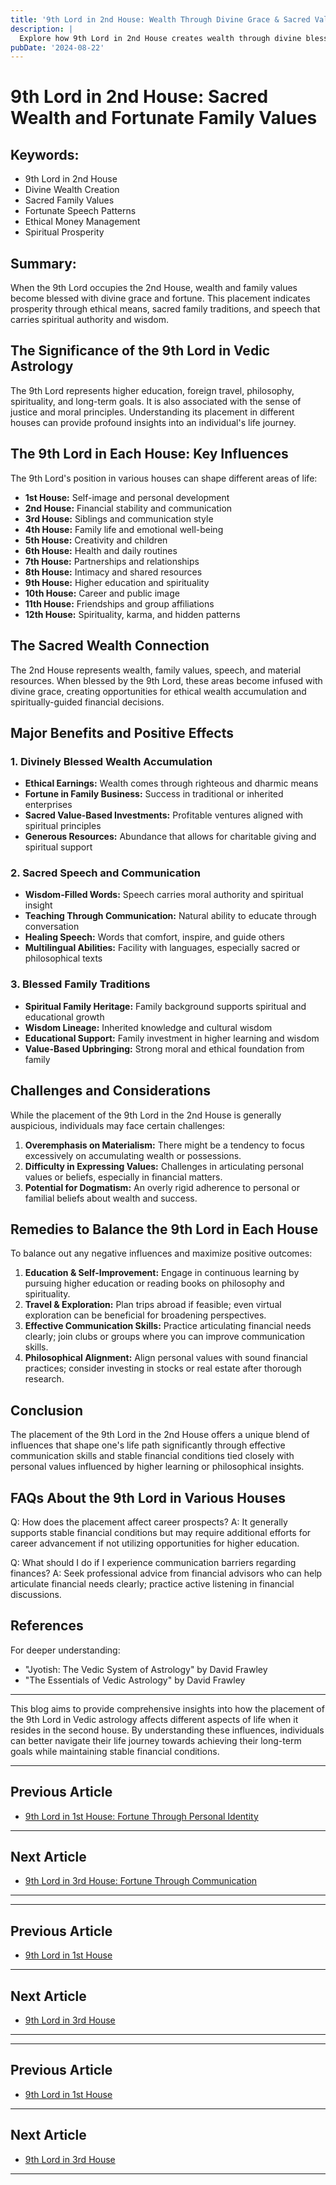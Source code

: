 ```yaml
---
title: '9th Lord in 2nd House: Wealth Through Divine Grace & Sacred Values | Vedic Astrology'
description: |
  Explore how 9th Lord in 2nd House creates wealth through divine blessings, sacred family values, and fortunate speech. Learn about ethical wealth building and spiritual prosperity.
pubDate: '2024-08-22'
---
```


# 9th Lord in 2nd House: Sacred Wealth and Fortunate Family Values

## Keywords:
- 9th Lord in 2nd House
- Divine Wealth Creation
- Sacred Family Values
- Fortunate Speech Patterns
- Ethical Money Management
- Spiritual Prosperity

## Summary:
When the 9th Lord occupies the 2nd House, wealth and family values become blessed with divine grace and fortune. This placement indicates prosperity through ethical means, sacred family traditions, and speech that carries spiritual authority and wisdom.

## The Significance of the 9th Lord in Vedic Astrology
The 9th Lord represents higher education, foreign travel, philosophy, spirituality, and long-term goals. It is also associated with the sense of justice and moral principles. Understanding its placement in different houses can provide profound insights into an individual's life journey.

## The 9th Lord in Each House: Key Influences
The 9th Lord's position in various houses can shape different areas of life:

- **1st House:** Self-image and personal development
- **2nd House:** Financial stability and communication
- **3rd House:** Siblings and communication style
- **4th House:** Family life and emotional well-being
- **5th House:** Creativity and children
- **6th House:** Health and daily routines
- **7th House:** Partnerships and relationships
- **8th House:** Intimacy and shared resources
- **9th House:** Higher education and spirituality
- **10th House:** Career and public image
- **11th House:** Friendships and group affiliations
- **12th House:** Spirituality, karma, and hidden patterns

## The Sacred Wealth Connection
The 2nd House represents wealth, family values, speech, and material resources. When blessed by the 9th Lord, these areas become infused with divine grace, creating opportunities for ethical wealth accumulation and spiritually-guided financial decisions.

## Major Benefits and Positive Effects

### 1. Divinely Blessed Wealth Accumulation
- **Ethical Earnings:** Wealth comes through righteous and dharmic means
- **Fortune in Family Business:** Success in traditional or inherited enterprises
- **Sacred Value-Based Investments:** Profitable ventures aligned with spiritual principles
- **Generous Resources:** Abundance that allows for charitable giving and spiritual support

### 2. Sacred Speech and Communication
- **Wisdom-Filled Words:** Speech carries moral authority and spiritual insight
- **Teaching Through Communication:** Natural ability to educate through conversation
- **Healing Speech:** Words that comfort, inspire, and guide others
- **Multilingual Abilities:** Facility with languages, especially sacred or philosophical texts

### 3. Blessed Family Traditions
- **Spiritual Family Heritage:** Family background supports spiritual and educational growth
- **Wisdom Lineage:** Inherited knowledge and cultural wisdom
- **Educational Support:** Family investment in higher learning and wisdom
- **Value-Based Upbringing:** Strong moral and ethical foundation from family

## Challenges and Considerations
While the placement of the 9th Lord in the 2nd House is generally auspicious, individuals may face certain challenges:

1. **Overemphasis on Materialism:** There might be a tendency to focus excessively on accumulating wealth or possessions.
2. **Difficulty in Expressing Values:** Challenges in articulating personal values or beliefs, especially in financial matters.
3. **Potential for Dogmatism:** An overly rigid adherence to personal or familial beliefs about wealth and success.

## Remedies to Balance the 9th Lord in Each House
To balance out any negative influences and maximize positive outcomes:

1. **Education & Self-Improvement:** Engage in continuous learning by pursuing higher education or reading books on philosophy and spirituality.
2. **Travel & Exploration:** Plan trips abroad if feasible; even virtual exploration can be beneficial for broadening perspectives.
3. **Effective Communication Skills:** Practice articulating financial needs clearly; join clubs or groups where you can improve communication skills.
4. **Philosophical Alignment:** Align personal values with sound financial practices; consider investing in stocks or real estate after thorough research.

## Conclusion
The placement of the 9th Lord in the 2nd House offers a unique blend of influences that shape one's life path significantly through effective communication skills and stable financial conditions tied closely with personal values influenced by higher learning or philosophical insights.

## FAQs About the 9th Lord in Various Houses
Q: How does the placement affect career prospects?
A: It generally supports stable financial conditions but may require additional efforts for career advancement if not utilizing opportunities for higher education.

Q: What should I do if I experience communication barriers regarding finances?
A: Seek professional advice from financial advisors who can help articulate financial needs clearly; practice active listening in financial discussions.

## References
For deeper understanding:
- "Jyotish: The Vedic System of Astrology" by David Frawley
- "The Essentials of Vedic Astrology" by David Frawley

---

This blog aims to provide comprehensive insights into how the placement of the 9th Lord in Vedic astrology affects different aspects of life when it resides in the second house. By understanding these influences, individuals can better navigate their life journey towards achieving their long-term goals while maintaining stable financial conditions.

---

## Previous Article
- [9th Lord in 1st House: Fortune Through Personal Identity](/blogs-md/1009_9th_Lord_in_all_Houses/100901_9th_Lord_in_1st_House.md)

---

## Next Article
- [9th Lord in 3rd House: Fortune Through Communication](/blogs-md/1009_9th_Lord_in_all_Houses/100903_9th_Lord_in_3rd_House.md)

---
---

## Previous Article
- [9th Lord in 1st House](100901_9th_Lord_in_1st_House.mdx)

---

## Next Article
- [9th Lord in 3rd House](100903_9th_Lord_in_3rd_House.mdx)

---
---

## Previous Article
- [9th Lord in 1st House](100901_9th_Lord_in_1st_House.mdx)

---

## Next Article
- [9th Lord in 3rd House](100903_9th_Lord_in_3rd_House.mdx)

---
